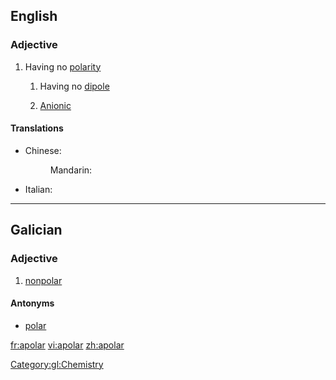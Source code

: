 ==English==

===Adjective===
{{en-adj}}

# Having no [[polarity]]
## {{context|chemistry|physics|lang=en}} Having no [[dipole]]
## {{context|chemistry|lang=en}} [[anionic|Anionic]]

====Translations====
{{trans-top|having no polarity}}
* Chinese:
*: Mandarin: {{t|cmn|非极性|tr=FeiJiXing|sc=Hani}}
{{trans-mid}}
* Italian: {{t-|it|apolare}}
{{trans-bottom}}

----

==Galician==

===Adjective===
{{gl-adj|f=apolar|pl=apolares}}

# [[nonpolar]]

====Antonyms====
* [[polar]]

[[Category:gl:Chemistry]]

[[fr:apolar]]
[[vi:apolar]]
[[zh:apolar]]
